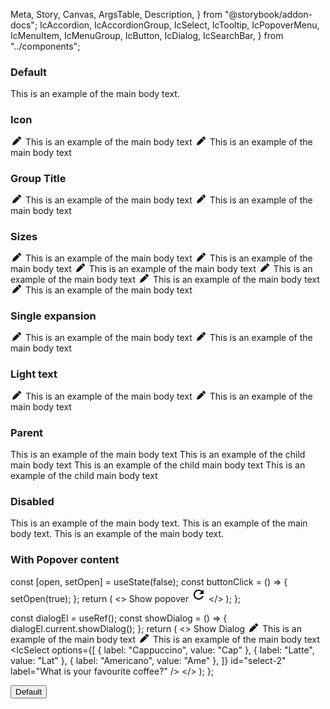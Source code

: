   Meta,
  Story,
  Canvas,
  ArgsTable,
  Description,
} from "@storybook/addon-docs";
  IcAccordion,
  IcAccordionGroup,
  IcSelect,
  IcTooltip,
  IcPopoverMenu,
  IcMenuItem,
  IcMenuGroup,
  IcButton,
  IcDialog,
  IcSearchBar,
} from "../components";

<Meta title="React Components/Accordion" component={IcAccordion} />

<Description markdown={readme} />

### Default

<Canvas>
  <Story name="Default">
    <IcAccordion heading="Accordion 1">
      <IcTypography variant="body">
        This is an example of the main body text.
      </IcTypography>
    </IcAccordion>
  </Story>
</Canvas>

### Icon

<Canvas>
  <Story name="Icon">
    <IcAccordion heading="Accordion 1">
      <svg
        slot="icon"
        width="20"
        height="1em"
        viewBox="0 0 512 512"
        fill="currentColor"
        xmlns="http://www.w3.org/2000/svg"
      >
        <path d="M362.7 19.3L314.3 67.7 444.3 197.7l48.4-48.4c25-25 25-65.5 0-90.5L453.3 19.3c-25-25-65.5-25-90.5 0zm-71 71L58.6 323.5c-10.4 10.4-18 23.3-22.2 37.4L1 481.2C-1.5 489.7 .8 498.8 7 505s15.3 8.5 23.7 6.1l120.3-35.4c14.1-4.2 27-11.8 37.4-22.2L421.7 220.3 291.7 90.3z" />
      </svg>
      <IcTypography variant="body">
        This is an example of the main body text
      </IcTypography>
    </IcAccordion>
    <IcAccordion heading="Accordion 2">
      <svg
        slot="icon"
        width="20"
        height="1em"
        viewBox="0 0 512 512"
        fill="currentColor"
        xmlns="http://www.w3.org/2000/svg"
      >
        <path d="M362.7 19.3L314.3 67.7 444.3 197.7l48.4-48.4c25-25 25-65.5 0-90.5L453.3 19.3c-25-25-65.5-25-90.5 0zm-71 71L58.6 323.5c-10.4 10.4-18 23.3-22.2 37.4L1 481.2C-1.5 489.7 .8 498.8 7 505s15.3 8.5 23.7 6.1l120.3-35.4c14.1-4.2 27-11.8 37.4-22.2L421.7 220.3 291.7 90.3z" />
      </svg>
      <IcTypography variant="body">
        This is an example of the main body text
      </IcTypography>
    </IcAccordion>
  </Story>
</Canvas>

### Group Title

<Canvas>
  <Story name="Group Title">
    <IcAccordionGroup groupTitle="Title of the Accordion Group">
      <IcAccordion heading="Accordion 1">
        <svg
          slot="icon"
          width="20"
          height="1em"
          viewBox="0 0 512 512"
          fill="currentColor"
          xmlns="http://www.w3.org/2000/svg"
        >
          <path d="M362.7 19.3L314.3 67.7 444.3 197.7l48.4-48.4c25-25 25-65.5 0-90.5L453.3 19.3c-25-25-65.5-25-90.5 0zm-71 71L58.6 323.5c-10.4 10.4-18 23.3-22.2 37.4L1 481.2C-1.5 489.7 .8 498.8 7 505s15.3 8.5 23.7 6.1l120.3-35.4c14.1-4.2 27-11.8 37.4-22.2L421.7 220.3 291.7 90.3z" />
        </svg>
        <IcTypography variant="body">
          This is an example of the main body text
        </IcTypography>
      </IcAccordion>
      <IcAccordion heading="Accordion 2">
        <svg
          slot="icon"
          width="20"
          height="1em"
          viewBox="0 0 512 512"
          fill="currentColor"
          xmlns="http://www.w3.org/2000/svg"
        >
          <path d="M362.7 19.3L314.3 67.7 444.3 197.7l48.4-48.4c25-25 25-65.5 0-90.5L453.3 19.3c-25-25-65.5-25-90.5 0zm-71 71L58.6 323.5c-10.4 10.4-18 23.3-22.2 37.4L1 481.2C-1.5 489.7 .8 498.8 7 505s15.3 8.5 23.7 6.1l120.3-35.4c14.1-4.2 27-11.8 37.4-22.2L421.7 220.3 291.7 90.3z" />
        </svg>
        <IcTypography variant="body">
          This is an example of the main body text
        </IcTypography>
      </IcAccordion>
    </IcAccordionGroup>
  </Story>
</Canvas>

### Sizes

<Canvas>
  <Story name="Sizes">
    <IcAccordionGroup groupTitle="Small Accordion Group" size="small">
      <IcAccordion heading="Accordion 1">
        <svg
          slot="icon"
          width="20"
          height="1em"
          viewBox="0 0 512 512"
          fill="currentColor"
          xmlns="http://www.w3.org/2000/svg"
        >
          <path d="M362.7 19.3L314.3 67.7 444.3 197.7l48.4-48.4c25-25 25-65.5 0-90.5L453.3 19.3c-25-25-65.5-25-90.5 0zm-71 71L58.6 323.5c-10.4 10.4-18 23.3-22.2 37.4L1 481.2C-1.5 489.7 .8 498.8 7 505s15.3 8.5 23.7 6.1l120.3-35.4c14.1-4.2 27-11.8 37.4-22.2L421.7 220.3 291.7 90.3z" />
        </svg>
        <IcTypography variant="body">
          This is an example of the main body text
        </IcTypography>
      </IcAccordion>
      <IcAccordion heading="Accordion 2">
        <svg
          slot="icon"
          width="20"
          height="1em"
          viewBox="0 0 512 512"
          fill="currentColor"
          xmlns="http://www.w3.org/2000/svg"
        >
          <path d="M362.7 19.3L314.3 67.7 444.3 197.7l48.4-48.4c25-25 25-65.5 0-90.5L453.3 19.3c-25-25-65.5-25-90.5 0zm-71 71L58.6 323.5c-10.4 10.4-18 23.3-22.2 37.4L1 481.2C-1.5 489.7 .8 498.8 7 505s15.3 8.5 23.7 6.1l120.3-35.4c14.1-4.2 27-11.8 37.4-22.2L421.7 220.3 291.7 90.3z" />
        </svg>
        <IcTypography variant="body">
          This is an example of the main body text
        </IcTypography>
      </IcAccordion>
    </IcAccordionGroup>
    <IcAccordionGroup groupTitle="Default Accordion Group" size="default">
      <IcAccordion heading="Accordion 1">
        <svg
          slot="icon"
          width="20"
          height="1em"
          viewBox="0 0 512 512"
          fill="currentColor"
          xmlns="http://www.w3.org/2000/svg"
        >
          <path d="M362.7 19.3L314.3 67.7 444.3 197.7l48.4-48.4c25-25 25-65.5 0-90.5L453.3 19.3c-25-25-65.5-25-90.5 0zm-71 71L58.6 323.5c-10.4 10.4-18 23.3-22.2 37.4L1 481.2C-1.5 489.7 .8 498.8 7 505s15.3 8.5 23.7 6.1l120.3-35.4c14.1-4.2 27-11.8 37.4-22.2L421.7 220.3 291.7 90.3z" />
        </svg>
        <IcTypography variant="body">
          This is an example of the main body text
        </IcTypography>
      </IcAccordion>
      <IcAccordion heading="Accordion 2">
        <svg
          slot="icon"
          width="20"
          height="1em"
          viewBox="0 0 512 512"
          fill="currentColor"
          xmlns="http://www.w3.org/2000/svg"
        >
          <path d="M362.7 19.3L314.3 67.7 444.3 197.7l48.4-48.4c25-25 25-65.5 0-90.5L453.3 19.3c-25-25-65.5-25-90.5 0zm-71 71L58.6 323.5c-10.4 10.4-18 23.3-22.2 37.4L1 481.2C-1.5 489.7 .8 498.8 7 505s15.3 8.5 23.7 6.1l120.3-35.4c14.1-4.2 27-11.8 37.4-22.2L421.7 220.3 291.7 90.3z" />
        </svg>
        <IcTypography variant="body">
          This is an example of the main body text
        </IcTypography>
      </IcAccordion>
    </IcAccordionGroup>
    <IcAccordionGroup groupTitle="Large Accordion Group" size="large">
      <IcAccordion heading="Accordion 1">
        <svg
          slot="icon"
          width="20"
          height="1em"
          viewBox="0 0 512 512"
          fill="currentColor"
          xmlns="http://www.w3.org/2000/svg"
        >
          <path d="M362.7 19.3L314.3 67.7 444.3 197.7l48.4-48.4c25-25 25-65.5 0-90.5L453.3 19.3c-25-25-65.5-25-90.5 0zm-71 71L58.6 323.5c-10.4 10.4-18 23.3-22.2 37.4L1 481.2C-1.5 489.7 .8 498.8 7 505s15.3 8.5 23.7 6.1l120.3-35.4c14.1-4.2 27-11.8 37.4-22.2L421.7 220.3 291.7 90.3z" />
        </svg>
        <IcTypography variant="body">
          This is an example of the main body text
        </IcTypography>
      </IcAccordion>
      <IcAccordion heading="Accordion 2">
        <svg
          slot="icon"
          width="20"
          height="1em"
          viewBox="0 0 512 512"
          fill="currentColor"
          xmlns="http://www.w3.org/2000/svg"
        >
          <path d="M362.7 19.3L314.3 67.7 444.3 197.7l48.4-48.4c25-25 25-65.5 0-90.5L453.3 19.3c-25-25-65.5-25-90.5 0zm-71 71L58.6 323.5c-10.4 10.4-18 23.3-22.2 37.4L1 481.2C-1.5 489.7 .8 498.8 7 505s15.3 8.5 23.7 6.1l120.3-35.4c14.1-4.2 27-11.8 37.4-22.2L421.7 220.3 291.7 90.3z" />
        </svg>
        <IcTypography variant="body">
          This is an example of the main body text
        </IcTypography>
      </IcAccordion>
    </IcAccordionGroup>
  </Story>
</Canvas>

### Single expansion

<Canvas>
  <Story name="Single Expansion">
    <IcAccordionGroup
      groupTitle="Title of the Accordion Group"
      single-expansion="true"
    >
      <IcAccordion heading="Accordion 1">
        <svg
          slot="icon"
          width="20"
          height="1em"
          viewBox="0 0 512 512"
          fill="currentColor"
          xmlns="http://www.w3.org/2000/svg"
        >
          <path d="M362.7 19.3L314.3 67.7 444.3 197.7l48.4-48.4c25-25 25-65.5 0-90.5L453.3 19.3c-25-25-65.5-25-90.5 0zm-71 71L58.6 323.5c-10.4 10.4-18 23.3-22.2 37.4L1 481.2C-1.5 489.7 .8 498.8 7 505s15.3 8.5 23.7 6.1l120.3-35.4c14.1-4.2 27-11.8 37.4-22.2L421.7 220.3 291.7 90.3z" />
        </svg>
        <IcTypography variant="body">
          This is an example of the main body text
        </IcTypography>
      </IcAccordion>
      <IcAccordion heading="Accordion 2">
        <svg
          slot="icon"
          width="20"
          height="1em"
          viewBox="0 0 512 512"
          fill="currentColor"
          xmlns="http://www.w3.org/2000/svg"
        >
          <path d="M362.7 19.3L314.3 67.7 444.3 197.7l48.4-48.4c25-25 25-65.5 0-90.5L453.3 19.3c-25-25-65.5-25-90.5 0zm-71 71L58.6 323.5c-10.4 10.4-18 23.3-22.2 37.4L1 481.2C-1.5 489.7 .8 498.8 7 505s15.3 8.5 23.7 6.1l120.3-35.4c14.1-4.2 27-11.8 37.4-22.2L421.7 220.3 291.7 90.3z" />
        </svg>
        <IcTypography variant="body">
          This is an example of the main body text
        </IcTypography>
      </IcAccordion>
    </IcAccordionGroup>
  </Story>
</Canvas>

### Light text

<Canvas>
  <Story name="Light text" parameters={{ backgrounds: { default: "dark" } }}>
    <IcAccordionGroup
      groupTitle="Title of the Accordion Group"
      appearance="light"
    >
      <IcAccordion heading="Accordion 1">
        <svg
          slot="icon"
          width="20"
          height="1em"
          viewBox="0 0 512 512"
          fill="currentColor"
          xmlns="http://www.w3.org/2000/svg"
        >
          <path d="M362.7 19.3L314.3 67.7 444.3 197.7l48.4-48.4c25-25 25-65.5 0-90.5L453.3 19.3c-25-25-65.5-25-90.5 0zm-71 71L58.6 323.5c-10.4 10.4-18 23.3-22.2 37.4L1 481.2C-1.5 489.7 .8 498.8 7 505s15.3 8.5 23.7 6.1l120.3-35.4c14.1-4.2 27-11.8 37.4-22.2L421.7 220.3 291.7 90.3z" />
        </svg>
        <IcTypography variant="body">
          This is an example of the main body text
        </IcTypography>
      </IcAccordion>
      <IcAccordion heading="Accordion 2">
        <svg
          slot="icon"
          width="20"
          height="1em"
          viewBox="0 0 512 512"
          fill="currentColor"
          xmlns="http://www.w3.org/2000/svg"
        >
          <path d="M362.7 19.3L314.3 67.7 444.3 197.7l48.4-48.4c25-25 25-65.5 0-90.5L453.3 19.3c-25-25-65.5-25-90.5 0zm-71 71L58.6 323.5c-10.4 10.4-18 23.3-22.2 37.4L1 481.2C-1.5 489.7 .8 498.8 7 505s15.3 8.5 23.7 6.1l120.3-35.4c14.1-4.2 27-11.8 37.4-22.2L421.7 220.3 291.7 90.3z" />
        </svg>
        <IcTypography variant="body">
          This is an example of the main body text
        </IcTypography>
      </IcAccordion>
    </IcAccordionGroup>
  </Story>
</Canvas>

### Parent

<Canvas>
  <Story name="Parent">
    <IcAccordionGroup groupTitle="Title of the Accordion Group">
      <IcAccordion heading="Accordion 1">
        <IcTypography variant="body">
          This is an example of the main body text
        </IcTypography>
      </IcAccordion>
      <IcAccordion heading="Accordion 2">
        <IcAccordion heading="Child Accordion 1">
          <IcTypography variant="body">
            This is an example of the child main body text
          </IcTypography>
        </IcAccordion>
        <IcAccordion heading="Child Accordion 2">
          <IcTypography variant="body">
            This is an example of the child main body text
          </IcTypography>
        </IcAccordion>
        <IcAccordion heading="Child Accordion 3">
          <IcTypography variant="body">
            This is an example of the child main body text
          </IcTypography>
        </IcAccordion>
      </IcAccordion>
    </IcAccordionGroup>
  </Story>
</Canvas>

### Disabled

<Canvas>
  <Story name="Disabled">
    <IcAccordion heading="Accordion 1">
      <IcTypography variant="body">
        This is an example of the main body text.
      </IcTypography>
    </IcAccordion>
    <IcAccordion heading="Accordion 2" disabled>
      <IcTypography variant="body">
        This is an example of the main body text.
      </IcTypography>
    </IcAccordion>
    <IcAccordion heading="Accordion 3">
      <IcTypography variant="body">
        This is an example of the main body text.
      </IcTypography>
    </IcAccordion>
  </Story>
</Canvas>

### With Popover content

  const [open, setOpen] = useState(false);
  const buttonClick = () => {
    setOpen(true);
  };
  return (
    <>
      <IcButton id="button-1" onClick={buttonClick}>
        Show popover
      </IcButton>
      <IcPopoverMenu anchor="button-1" aria-label="popover" open={open}>
        <IcMenuItem label="Copy code" disabled />
        <IcMenuGroup label="View">
          <IcMenuItem label="Zoom in" keyboardShortcut="Cmd+" />
          <IcMenuItem label="Zoom out" keyboardShortcut="Cmd-" />
        </IcMenuGroup>
        <IcMenuItem label="Actions" submenuTriggerFor="abc" />
      </IcPopoverMenu>
      <IcPopoverMenu submenuId="abc">
        <IcMenuItem label="Edit" />
        <IcMenuItem label="Find" submenuTriggerFor="abc123" />
        <IcMenuItem label="Delete" variant="destructive" />
      </IcPopoverMenu>
      <IcPopoverMenu submenuId="abc123">
        <IcMenuItem
          label="Search the web"
          description="This will search the web to find the thing you are looking for."
        />
        <IcMenuItem label="Find..." />
        <IcMenuItem label="Find icons">
          <svg
            slot="icon"
            xmlns="http://www.w3.org/2000/svg"
            height="24px"
            viewBox="0 0 24 24"
            width="24px"
          >
            <path d="M0 0h24v24H0V0z" fill="none" />
            <path d="M17.65 6.35C16.2 4.9 14.21 4 12 4c-4.42 0-7.99 3.58-7.99 8s3.57 8 7.99 8c3.73 0 6.84-2.55 7.73-6h-2.08c-.82 2.33-3.04 4-5.65 4-3.31 0-6-2.69-6-6s2.69-6 6-6c1.66 0 3.14.69 4.22 1.78L13 11h7V4l-2.35 2.35z" />
          </svg>
        </IcMenuItem>
        <IcMenuItem label="Show found results" variant="toggle" />
      </IcPopoverMenu>
    </>
  );
};

  const dialogEl = useRef();
  const showDialog = () => {
    dialogEl.current.showDialog();
  };
  return (
    <>
      <IcButton onClick={showDialog}>Show Dialog</IcButton>
      <IcDialog
        heading="This is a medium dialog"
        label="medium"
        size="medium"
        id="medium-dialog"
        ref={dialogEl}
      >
        <IcAccordionGroup groupTitle="Title of the Accordion Group">
          <IcAccordion heading="Accordion 1">
            <svg
              slot="icon"
              width="20"
              height="1em"
              viewBox="0 0 512 512"
              fill="currentColor"
              xmlns="http://www.w3.org/2000/svg"
            >
              <path d="M362.7 19.3L314.3 67.7 444.3 197.7l48.4-48.4c25-25 25-65.5 0-90.5L453.3 19.3c-25-25-65.5-25-90.5 0zm-71 71L58.6 323.5c-10.4 10.4-18 23.3-22.2 37.4L1 481.2C-1.5 489.7 .8 498.8 7 505s15.3 8.5 23.7 6.1l120.3-35.4c14.1-4.2 27-11.8 37.4-22.2L421.7 220.3 291.7 90.3z" />
            </svg>
            <IcTypography variant="body">
              This is an example of the main body text
            </IcTypography>
          </IcAccordion>
          <IcAccordion heading="Accordion 2">
            <svg
              slot="icon"
              width="20"
              height="1em"
              viewBox="0 0 512 512"
              fill="currentColor"
              xmlns="http://www.w3.org/2000/svg"
            >
              <path d="M362.7 19.3L314.3 67.7 444.3 197.7l48.4-48.4c25-25 25-65.5 0-90.5L453.3 19.3c-25-25-65.5-25-90.5 0zm-71 71L58.6 323.5c-10.4 10.4-18 23.3-22.2 37.4L1 481.2C-1.5 489.7 .8 498.8 7 505s15.3 8.5 23.7 6.1l120.3-35.4c14.1-4.2 27-11.8 37.4-22.2L421.7 220.3 291.7 90.3z" />
            </svg>
            <IcTypography variant="body">
              This is an example of the main body text
            </IcTypography>
            <IcSelect
              options={[
                { label: "Cappuccino", value: "Cap" },
                { label: "Latte", value: "Lat" },
                { label: "Americano", value: "Ame" },
              ]}
              id="select-2"
              label="What is your favourite coffee?"
            />
          </IcAccordion>
        </IcAccordionGroup>
      </IcDialog>
    </>
  );
};

<Canvas>
  <Story name="With Popover Content">
    <IcAccordion heading="With Select">
      <IcSelect
        label="What is your favourite coffee?"
        options={[
          { label: "Cappuccino", value: "Cap" },
          { label: "Latte", value: "Lat" },
          { label: "Americano", value: "Ame" },
        ]}
      />
    </IcAccordion>
    <IcAccordion heading="With Tooltip">
      <IcTooltip
        label="This is a description of the button"
        target="test-button-default"
      >
        <button
          id="test-button-default"
          aria-describedby="ic-tooltip-test-button-default"
        >
          Default
        </button>
      </IcTooltip>
    </IcAccordion>
    <IcAccordion heading="With Search Bar">
      <IcSearchBar
        label="What is your favourite coffee?"
        options={[
          { label: "Cappuccino", value: "Cap" },
          { label: "Latte", value: "Lat" },
          { label: "Americano", value: "Ame" },
        ]}
      />
    </IcAccordion>
    <IcAccordion heading="With Popover Menu">
      <PopoverMenu />
    </IcAccordion>
    <Dialog />
  </Story>
</Canvas>
